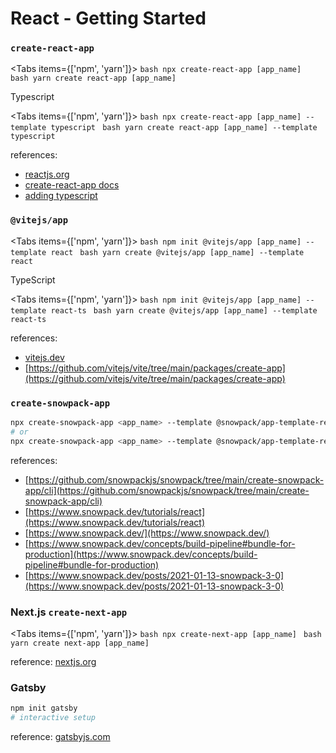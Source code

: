 
# React - Getting Started

### `create-react-app`

<Tabs items={['npm', 'yarn']}>
  <Tab>```bash npx create-react-app [app_name] ```</Tab>
  <Tab>```bash yarn create react-app [app_name] ```</Tab>
</Tabs>

Typescript

<Tabs items={['npm', 'yarn']}>
  <Tab>```bash npx create-react-app [app_name] --template typescript ```</Tab>
  <Tab>```bash yarn create react-app [app_name] --template typescript ```</Tab>
</Tabs>

references:

- [reactjs.org](https://reactjs.org/docs/create-a-new-react-app.html)
- [create-react-app docs](https://create-react-app.dev/)
- [adding typescript](https://create-react-app.dev/docs/adding-typescript/)

### `@vitejs/app`

<Tabs items={['npm', 'yarn']}>
  <Tab>```bash npm init @vitejs/app [app_name] --template react ```</Tab>
  <Tab>```bash yarn create @vitejs/app [app_name] --template react ```</Tab>
</Tabs>

TypeScript

<Tabs items={['npm', 'yarn']}>
  <Tab>```bash npm init @vitejs/app [app_name] --template react-ts ```</Tab>
  <Tab>```bash yarn create @vitejs/app [app_name] --template react-ts ```</Tab>
</Tabs>

references:

- [vitejs.dev](https://vitejs.dev/guide/#scaffolding-your-first-vite-project)
- [https://github.com/vitejs/vite/tree/main/packages/create-app](https://github.com/vitejs/vite/tree/main/packages/create-app)

### `create-snowpack-app`

```bash
npx create-snowpack-app <app_name> --template @snowpack/app-template-react-typescript [--use-yarn | --use-pnpm | --no-install]
# or
npx create-snowpack-app <app_name> --template @snowpack/app-template-react
```

references:

- [https://github.com/snowpackjs/snowpack/tree/main/create-snowpack-app/cli](https://github.com/snowpackjs/snowpack/tree/main/create-snowpack-app/cli)
- [https://www.snowpack.dev/tutorials/react](https://www.snowpack.dev/tutorials/react)
- [https://www.snowpack.dev/](https://www.snowpack.dev/)
- [https://www.snowpack.dev/concepts/build-pipeline#bundle-for-production](https://www.snowpack.dev/concepts/build-pipeline#bundle-for-production)
- [https://www.snowpack.dev/posts/2021-01-13-snowpack-3-0](https://www.snowpack.dev/posts/2021-01-13-snowpack-3-0)

### Next.js `create-next-app`

<Tabs items={['npm', 'yarn']}>
  <Tab>```bash npx create-next-app [app_name] ```</Tab>
  <Tab>```bash yarn create next-app [app_name] ```</Tab>
</Tabs>

reference: [nextjs.org](https://nextjs.org/docs/getting-started#setup)

### Gatsby

```bash
npm init gatsby
# interactive setup
```

reference: [gatsbyjs.com](https://www.gatsbyjs.com/docs/quick-start/#getting-started-with-gatsby)
